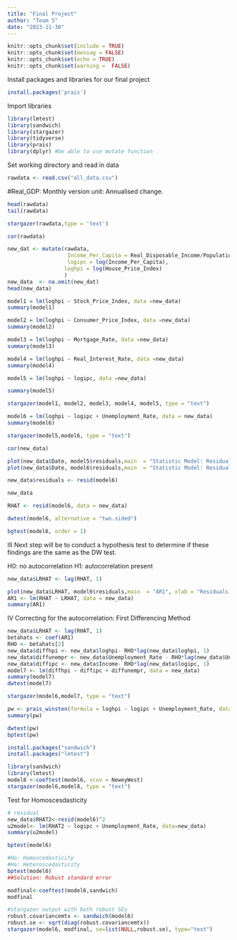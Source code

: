 ```yaml
---
title: "Final Project"
author: "Team 5"
date: "2023-11-30"
---
```


```r
knitr::opts_chunk$set(include = TRUE)
knitr::opts_chunk$set(messag = FALSE)
knitr::opts_chunk$set(echo = TRUE)
knitr::opts_chunk$set(warning =  FALSE)
```
Install packages and libraries for our final project
```r
install.packages('prais')
```

Import libraries
```r
library(lmtest)
library(sandwich) 
library(stargazer)
library(tidyverse)
library(prais)
library(dplyr) #be able to use mutate function
```
Set working directory and read in data
```r
rawdata <- read.csv("all_data.csv")
```
#Real_GDP: Monthly version unit: Annualised change.
```r
head(rawdata)
tail(rawdata)
```


```r
stargazer(rawdata,type = 'text')

``` 
```r
cor(rawdata)
```

```r
new_dat <- mutate(rawdata,
                   Income_Per_Capita = Real_Disposable_Income/Population,
                   logipc = log(Income_Per_Capita),
                  loghpi = log(House_Price_Index)
                  )
new_data  <- na.omit(new_dat)
head(new_data)
```

```r
model1 = lm(loghpi ~ Stock_Price_Index, data =new_data)
summary(model1)
```


```r
model2 = lm(loghpi ~ Consumer_Price_Index, data =new_data)
summary(model2)

```


```r

model3 = lm(loghpi ~ Mortgage_Rate, data =new_data)
summary(model3)
```

```r
model4 = lm(loghpi ~ Real_Interest_Rate, data =new_data)
summary(model4)
```

```r
model5 = lm(loghpi ~ logipc, data =new_data)
```


```r
summary(model5)
```
```r
stargazer(model1, model2, model3, model4, model5, type = "text")
```


```r
model6 = lm(loghpi ~ logipc + Unemployment_Rate, data = new_data)
summary(model6)
```

```r
stargazer(model5,model6, type = "text")
```

```r
cor(new_data)
```


```r

plot(new_data$Date, model5$residuals,main  = "Statistic Model: Residuals Over time", xlab = "Year", ylab = "Residuals", data = new_data)
plot(new_data$Date, model6$residuals,main  = "Statistic Model: Residuals Over time", xlab = "Year", ylab = "Residuals", data = new_data)

```


```r
new_data$residuals <- resid(model6)

new_data
```

```r
RHAT <- resid(model6, data = new_data)
```

```r
dwtest(model6, alternative = "two.sided")

bgtest(model6, order = 1)
```
III Next step will be to conduct a hypothesis test to determine if these findings are the same as the DW test.

H0: no autocorrelation
H1: autocorrelation present
```r
new_data$LRHAT <- lag(RHAT, 1)

plot(new_data$LRHAT, model6$residuals,main  = "AR1", xlab = "Residuals Lag", ylab = "Residuals", data = new_data)
AR1 <- lm(RHAT ~ LRHAT, data = new_data)
summary(AR1)
```

IV Correcting for the autocorrelation: First Differencing Method

```r
new_data$LRHAT <- lag(RHAT, 1)
betahats <- coef(AR1)
RHO <- betahats[2]
new_data$diffhpi <- new_data$loghpi- RHO*lag(new_data$loghpi, 1)
new_data$diffunempr <- new_data$Unemployment_Rate - RHO*lag(new_data$Unemployment_Rate, 1)
new_data$diffipc <- new_data$Income- RHO*lag(new_data$logipc, 1)
model7 <- lm(diffhpi ~ diffipc + diffunempr, data = new_data)
summary(model7)
dwtest(model7)
```
```r
stargazer(model6,model7, type = "text")
```

```r
pw <- prais_winsten(formula = loghpi ~ logipc + Unemployment_Rate, data = new_data, index = new_data$date)
summary(pw)
```
```r
dwtest(pw)
bptest(pw)
```


```r
install.packages("sandwich")
install.packages("lmtest")
```
```r
library(sandwich)
library(lmtest)
model8 <-coeftest(model6, vcov = NeweyWest)
stargazer(model6,model8, type = "text")
```
 
Test for Homoscesdasticity 
```r
# residual
new_data$RHAT2<-resid(model6)^2
u2model<- lm(RHAT2 ~ logipc + Unemployment_Rate, data=new_data)
summary(u2model)
```
```r
bptest(model6)
```

```r
#Ho: Homoscedasticity  
#Ha: Heteroscedasticity
bptest(model6)
##Solution: Robust standard error

modfinal<-coeftest(model6,sandwich)
modfinal

#stargazer output with both robust SEs
robust.covariancemtx <- sandwich(model6)
robust.se <- sqrt(diag(robust.covariancemtx))
stargazer(model6, modfinal, se=list(NULL,robust.se), type="text")
```



